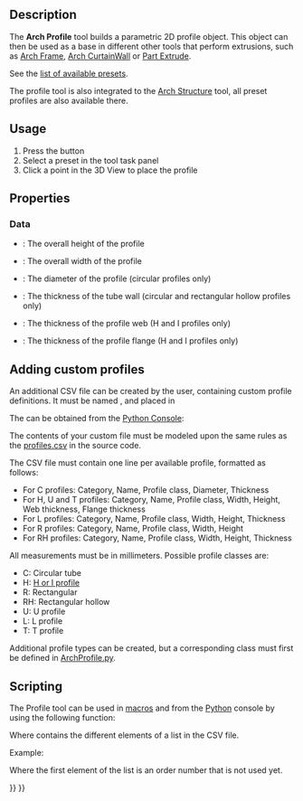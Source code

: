 <languages/>
<translate>

<!--T:25-->
{{Docnav
|[[Reinforcement_FootingRebars|FootingRebars]]
|[[BIM_Box|Box]]
|[[BIM_Workbench|BIM]]
|IconL=Reinforcement_FootingRebars.svg
|IconR=BIM_Box.svg
|IconC=Workbench_BIM.svg
}}

<!--T:1-->
{{GuiCommand
|Name=Arch Profile
|MenuLocation=3D/BIM → Generic 3D tools → Profile
|Workbenches=[[BIM_Workbench|BIM]]
|Version=0.19
}}

==Description== <!--T:2-->

<!--T:3-->
The '''Arch Profile''' tool builds a parametric 2D profile object. This object can then be used as a base in different other tools that perform extrusions, such as [[Arch_Frame|Arch Frame]], [[Arch_CurtainWall|Arch CurtainWall]] or [[Part_Extrude|Part Extrude]].

<!--T:4-->
See the [https://github.com/FreeCAD/FreeCAD/blob/main/src/Mod/BIM/Presets/profiles.csv list of available presets].

<!--T:5-->
The profile tool is also integrated to the [[Arch_Structure|Arch Structure]] tool, all preset profiles are also available there.

==Usage== <!--T:6-->

<!--T:7-->
# Press the {{Button|[[Image:Arch_Profile.svg|16px]] [[Arch_Profile|Profile]]}} button
# Select a preset in the tool task panel
# Click a point in the 3D View to place the profile

==Properties== <!--T:8-->

=== Data === <!--T:9-->

<!--T:10-->
* {{PropertyData|Height}}: The overall height of the profile
* {{PropertyData|Width}}: The overall width of the profile
* {{PropertyData|Diameter}}: The diameter of the profile (circular profiles only)
* {{PropertyData|Thickness}}: The thickness of the tube wall (circular and rectangular hollow profiles only)
* {{PropertyData|Web Thickness}}: The thickness of the profile web (H and I profiles only)
* {{PropertyData|Flange Thickness}}: The thickness of the profile flange (H and I profiles only)

==Adding custom profiles== <!--T:11-->

<!--T:12-->
An additional CSV file can be created by the user, containing custom profile definitions. It must be named {{incode|profiles.csv}}, and placed in

</translate>
{{Code|lang=bash|code=
$FREECAD_USER_DIR/BIM/
}}
<translate>

<!--T:13-->
The {{incode|$FREECAD_USER_DIR}} can be obtained from the [[Python_Console|Python Console]]:

</translate>
{{Code|lang=bash|code=
FreeCAD.getUserAppDataDir()
}}
<translate>

<!--T:14-->
The contents of your custom {{incode|profiles.csv}} file must be modeled upon the same rules as the [https://github.com/FreeCAD/FreeCAD/blob/main/src/Mod/BIM/Presets/profiles.csv profiles.csv] in the source code.

<!--T:15-->
The CSV file must contain one line per available profile, formatted as follows:

<!--T:16-->
* For C profiles: Category, Name, Profile class, Diameter, Thickness
* For H, U and T profiles: Category, Name, Profile class, Width, Height, Web thickness, Flange thickness
* For L profiles: Category, Name, Profile class, Width, Height, Thickness
* For R profiles: Category, Name, Profile class, Width, Height
* For RH profiles: Category, Name, Profile class, Width, Height, Thickness

<!--T:17-->
All measurements must be in millimeters. Possible profile classes are: 

<!--T:18-->
* C: Circular tube
* H: [https://en.wikipedia.org/wiki/I-beam H or I profile]
* R: Rectangular
* RH: Rectangular hollow
* U: U profile
* L: L profile
* T: T profile

<!--T:19-->
Additional profile types can be created, but a corresponding class must first be defined in [https://github.com/FreeCAD/FreeCAD/blob/main/src/Mod/BIM/ArchProfile.py ArchProfile.py].

==Scripting== <!--T:20-->

<!--T:21-->
The Profile tool can be used in [[Macros|macros]] and from the [[Python|Python]] console by using the following function:

</translate>
{{Code|code=
profile = makeProfile(profile_list)
}}
<translate>

<!--T:22-->
Where {{incode|profile_list}} contains the different elements of a list in the CSV file.

<!--T:23-->
Example:

</translate>
{{Code|code=
import Arch
Arch.makeProfile([0, 'REC', 'REC100x100', 'R', 100, 100])
}}
<translate>

<!--T:24-->
Where the first element of the list is an order number that is not used yet.


<!--T:26-->
{{Docnav
|[[Reinforcement_FootingRebars|FootingRebars]]
|[[BIM_Box|Box]]
|[[BIM_Workbench|BIM]]
|IconL=Reinforcement_FootingRebars.svg
|IconR=BIM_Box.svg
|IconC=Workbench_BIM.svg
}}

</translate>
{{BIM_Tools_navi{{#translation:}}}}
{{Userdocnavi{{#translation:}}}}